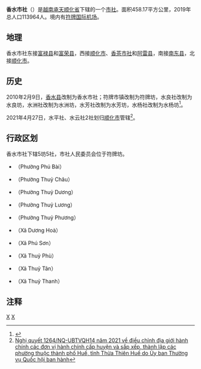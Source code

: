 {{Infobox Settlement
|name                   = 香水市社
|settlement_type        = 市社
|official_name          = 
|other_name             = 
|native_name            = {{lang|vi|Thị xã Hương Thủy}}
|nickname               = 
|motto                  = 
|image_skyline          = Terminal Flughafen Phu Bai.jpeg
|imagesize              = 
|image_caption          = [[符牌国际机场|符牌国际机场]]
|image_flag             = 
|flag_size              = 
|image_seal             = 
|seal_size              = 
|image_shield           = 
|shield_size            = 
|image_blank_emblem     = 
|blank_emblem_size      = 
|image_map              = {{Infobox mapframe|frame-width=250|zoom=10}}
|mapsize                = 
|map_caption            = 
|image_map1             = 
|mapsize1               = 
|map_caption1           = 
|pushpin_map            = Vietnam
|pushpin_label_position = bottom
|pushpin_map_caption    = 
|pushpin_map1           = 
|pushpin_label_position1= 
|pushpin_map_caption1   = 
|subdivision_type       = 国家
|subdivision_name       = {{flag|Vietnam}}
|subdivision_type1      = [[越南行政区划|省]]
|subdivision_name1      = [[承天顺化省|承天顺化省]]
|subdivision_type2      = 行政区划
|subdivision_name2      = 5坊5社
|subdivision_type3      = 
|subdivision_name3      = 
|seat_type              = 
|seat                   = 
|government_type        = 
|leader_title           = 
|leader_name            = 
|leader_title1          = 
|leader_name1           = 
|established_title      = 
|established_date       = 
|area_magnitude         = 
|unit_pref              = 
|area_footnotes         = 
|area_total_km2         = 426.96
|area_land_km2          = 
|area_water_km2         = 
|area_water_percent     = 
|area_urban_km2         = 
|area_metro_km2         = 
|population_as_of       = 2021年
|population_footnotes   = 
|population_note        = 
|population_total       = 95299
|population_density_km2 = auto
|population_metro             = 
|population_density_metro_km2 = 
|population_urban             = 
|population_density_urban_km2 = 
|timezone               = [[越南标准时间|越南标准时间]]
|utc_offset             = +7
|elevation_footnotes    = 
|elevation_m            = 
|coor_type              = 
|coordinates            = 
|postal_code_type       = 
|postal_code            = 
|area_code              = 
|website                = [https://huongthuy.thuathienhue.gov.vn 香水市社电子信息门户网站]
|footnotes              = 
}}
'''香水市社'''（{{vie|v='''Thị Xã Hương Thủy'''|hn=市社香水}}）是[[越南|越南]][[承天顺化省|承天顺化省]]下辖的一个[[市社|市社]]。面积458.17平方公里，2019年总人口113964人。境内有[[符牌国际机场|符牌国际机场]]。

==地理==
香水市社东接[[富禄县|富禄县]]和[[富荣县|富荣县]]，西接[[顺化市|顺化市]]、[[香茶市社|香茶市社]]和[[阿雷县|阿雷县]]，南接[[南东县|南东县]]，北接[[顺化市|顺化市]]。

==历史==
2010年2月9日，[[香水县|香水县]]改制为香水市社；符牌市镇改制为符牌坊，水良社改制为水良坊，水洲社改制为水洲坊，水芳社改制为水芳坊，水杨社改制为水杨坊<ref>{{Cite web |url=https://thuvienphapluat.vn/van-ban/Bo-may-hanh-chinh/Nghi-quyet-08-NQ-CP-Thanh-lap-thi-xa-Huong-Thuy-cac-phuong-thi-xa-Huong-Thuy-101380.aspx |title=Nghị quyết 08/NQ-CP năm 2010 thành lập thị xã Hương Thủy và thành lập các phường thuộc thị xã Hương Thủy, tỉnh Thừa Thiên Huế do Chính phủ ban hành |accessdate=2020-03-21 |archive-date=2020-04-01 |archive-url=https://web.archive.org/web/20200401173940/https://thuvienphapluat.vn/van-ban/Bo-may-hanh-chinh/Nghi-quyet-08-NQ-CP-Thanh-lap-thi-xa-Huong-Thuy-cac-phuong-thi-xa-Huong-Thuy-101380.aspx |dead-url=no }}</ref>。

2021年4月27日，水平社、水云社2社划归[[顺化市|顺化市]]管辖<ref>[https://thuvienphapluat.vn/van-ban/Bo-may-hanh-chinh/Nghi-quyet-1264-NQ-UBTVQH14-2021-dieu-chinh-dia-gioi-hanh-chinh-cap-huyen-Thua-Thien-Hue-473372.aspx Nghị quyết 1264/NQ-UBTVQH14 năm 2021 về điều chỉnh địa giới hành chính các đơn vị hành chính cấp huyện và sắp xếp, thành lập các phường thuộc thành phố Huế, tỉnh Thừa Thiên Huế do Ủy ban Thường vụ Quốc hội ban hành]</ref>。

==行政区划==
香水市社下辖5坊5社，市社人民委员会位于符牌坊。
*{{link-vi|符牌坊|Phú Bài}}（Phường Phú Bài）
*{{link-vi|水洲坊|Thủy Châu}}（Phường Thuỷ Châu）
*{{link-vi|水杨坊|Thủy Dương}}（Phường Thuỷ Dương）
*{{link-vi|水良坊|Thủy Lương}}（Phường Thuỷ Lương）
*{{link-vi|水芳坊|Thủy Phương}}（Phường Thuỷ Phương）
*{{link-vi|阳和社|Dương Hòa, Hương Thủy}}（Xã Dương Hoà）
*{{link-vi|富山社|Phú Sơn, Hương Thủy}}（Xã Phú Sơn）
*{{link-vi|水符社|Thủy Phù}}（Xã Thuỷ Phù）
*{{link-vi|水新社|Thủy Tân}}（Xã Thuỷ Tân）
*{{link-vi|水清社|Thủy Thanh}}（Xã Thuỷ Thanh）


==注释==
{{reflist|2}}
{{承天顺化省行政区划}}
{{越南北中部之县市镇区域划分}}

[[Category:越南市社|X]]
[[Category:承天顺化省|X]]